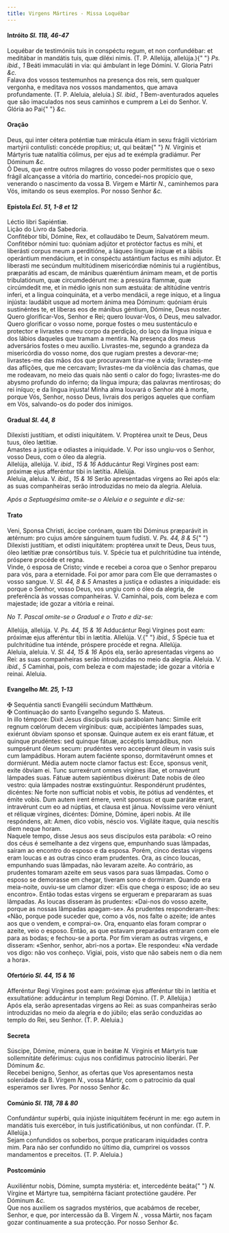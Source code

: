 ```yaml
---
title: Virgens Mártires - Missa Loquébar
---
```


<h4 class="text-center">
  Intróito <em>Sl. 118, 46-47</em>
</h4>
<div class="container-fluid">
  <div class="row">
    <div class="col-6 dropcaps text-justify">
      Loquébar de testimóniis tuis in conspéctu regum, et non confundébar: et
      meditábar in mandátis tuis, quæ diléxi nimis. (T. P. Allelúja, allelúja.){" "}
      <em>Ps. ibid., 1</em> Beáti immaculáti in via: qui ámbulant in lege
      Dómini. V. Gloria Patri <em>&c.</em>
    </div>
    <div class="col-6 dropcaps text-justify">
      Falava dos vossos testemunhos na presença dos reis, sem qualquer vergonha,
      e meditava nos vossos mandamentos, que amava profundamente. (T. P.
      Aleluia, aleluia.) <em>Sl. ibid., 1</em> Bem-aventurados aqueles que são
      imaculados nos seus caminhos e cumprem a Lei do Senhor. V. Glória ao Pai{" "}
      <em>&c.</em>
    </div>
  </div>
</div>

<h4 class="text-center">Oração</h4>
<div class="container-fluid">
  <div class="row">
    <div class="col-6 dropcaps text-justify">
      Deus, qui inter cétera poténtiæ tuæ mirácula étiam in sexu frágili
      victóriam martýrii contulísti: concéde propítius; ut, qui beátæ{" "}
      <em>N. </em>Vírginis et Mártyris tuæ natalítia cólimus, per ejus ad te
      exémpla gradiámur. Per Dóminum <em>&c.</em>
    </div>
    <div class="col-6 dropcaps text-justify">
      Ó Deus, que entre outros milagres do vosso poder permitistes que o sexo
      frágil alcançasse a vitória do martírio, concedei-nos propício que,
      venerando o nascimento da vossa B. Virgem e Mártir <em>N.</em>, caminhemos
      para Vós, imitando os seus exemplos. Por nosso Senhor <em>&c.</em>
    </div>
  </div>
</div>

<h4 class="text-center">
  Epístola <em>Ecl. 51, 1-8 et 12</em>
</h4>
<div class="container-fluid">
  <div class="row">
    <div class="col-6 text-justify">Léctio libri Sapiéntiæ.</div>
    <div class="col-6 text-justify">Lição do Livro da Sabedoria.</div>
    <div class="col-6 dropcaps text-justify">
      Confitébor tibi, Dómine, Rex, et collaudábo te Deum, Salvatórem meum.
      Confitébor nómini tuo: quóniam adjútor et protéctor factus es mihi, et
      liberásti corpus meum a perditióne, a láqueo línguæ iníquæ et a lábiis
      operántium mendácium, et in conspéctu astántium factus es mihi adjutor. Et
      liberasti me secúndum multitúdinem misericórdiæ nóminis tui a rugiéntibus,
      præparátis ad escam, de mánibus quæréntium ánimam meam, et de portis
      tribulatiónum, quæ circumdedérunt me: a pressúra flammæ, quæ circúmdedit
      me, et in médio ignis non sum æstuáta: de altitúdine ventris inferi, et a
      lingua coinquináta, et a verbo mendácii, a rege iníquo, et a lingua
      injústa: laudábit usque ad mortem ánima mea Dóminum: quóniam éruis
      sustinéntes te, et líberas eos de mánibus géntium, Dómine, Deus noster.
    </div>
    <div class="col-6 dropcaps text-justify">
      Quero glorificar-Vos, Senhor e Rei; quero louvar-Vos, ó Deus, meu
      salvador. Quero glorificar o vosso nome, porque fostes o meu sustentáculo
      e protector e livrastes o meu corpo da perdição, do laço da língua iníqua
      e dos lábios daqueles que tramam a mentira. Na presença dos meus
      adversários fostes o meu auxílio. Livrastes-me, segundo a grandeza da
      misericórdia do vosso nome, dos que rugiam prestes a devorar-me;
      livrastes-me das mãos dos que procuravam tirar-me a vida; livrastes-me das
      aflições, que me cercavam; livrastes-me da violência das chamas, que me
      rodeavam, no meio das quais não senti o calor do fogo; livrastes-me do
      abysmo profundo do inferno; da língua impura; das palavras mentirosas; do
      rei iníquo; e da língua injusta! Minha alma louvará o Senhor até à morte,
      porque Vós, Senhor, nosso Deus, livrais dos perigos aqueles que confiam em
      Vós, salvando-os do poder dos inimigos.
    </div>
  </div>
</div>

<h4 class="text-center">
  Gradual <em>Sl. 44, 8</em>
</h4>
<div class="container-fluid">
  <div class="row">
    <div class="col-6 dropcaps text-justify">
      Dilexísti justítiam, et odísti iniquitátem. V. Proptérea unxit te Deus,
      Deus tuus, óleo lætítiæ.
    </div>
    <div class="col-6 dropcaps text-justify">
      Amastes a justiça e odiastes a iniquidade. V. Por isso ungiu-vos o Senhor,
      vosso Deus, com o óleo da alegria.
    </div>
    <div class="col-6 text-justify">
      Allelúja, allelúja. V. <em>ibid., 15 & 16</em> Adducántur Regi Vírgines
      post eam: próximæ ejus afferéntur tibi in lætítia. Allelúja.
    </div>
    <div class="col-6 text-justify">
      Aleluia, aleluia. V. <em>ibid., 15 & 16</em> Serão apresentadas virgens ao
      Rei após ela: as suas companheiras serão introduzidas no meio da alegria.
      Aleluia.
    </div>
  </div>
</div>

<em>Após a Septuagésima omite-se o Aleluia e o seguinte e diz-se:</em>

<h4 class="text-center">Trato</h4>
<div class="container-fluid">
  <div class="row">
    <div class="col-6 dropcaps text-justify">
      Veni, Sponsa Christi, áccipe corónam, quam tibi Dóminus præparávit in
      ætérnum: pro cujus amóre sánguinem tuum fudísti. V. <em>Ps. 44, 8 & 5</em>{" "}
      Dilexísti justítiam, et odísti iniquitátem: proptérea unxit te Deus, Deus
      tuus, óleo lætítiæ præ consórtibus tuis. V. Spécie tua et pulchritúdine
      tua inténde, próspere procéde et regna.
    </div>
    <div class="col-6 dropcaps text-justify">
      Vinde, ó esposa de Cristo; vinde e recebei a coroa que o Senhor preparou
      para vós, para a eternidade. Foi por amor para com Ele que derramastes o
      vosso sangue. V. <em>Sl. 44, 8 & 5</em> Amastes a justiça e odiastes a
      iniquidade: eis porque o Senhor, vosso Deus, vos ungiu com o óleo da
      alegria, de preferência às vossas companheiras. V. Caminhai, pois, com
      beleza e com majestade; ide gozar a vitória e reinai.
    </div>
  </div>
</div>

<em>No T. Pascal omite-se o Gradual e o Trato e diz-se:</em>

<div class="container-fluid">
  <div class="row">
    <div class="col-6 text-justify">
      Allelúja, allelúja. V. <em>Ps. 44, 15 & 16</em> Adducántur Regi Vírgines
      post eam: próximæ ejus afferéntur tibi in lætítia. Allelúja. V.{" "}
      <em>ibid., 5</em> Spécie tua et pulchritúdine tua inténde, próspere
      procéde et regna. Allelúja.
    </div>
    <div class="col-6 text-justify">
      Aleluia, aleluia. V. <em>Sl. 44, 15 & 16</em> Após ela, serão apresentadas
      virgens ao Rei: as suas companheiras serão introduzidas no meio da
      alegria. Aleluia. V. <em>ibid., 5</em> Caminhai, pois, com beleza e com
      majestade; ide gozar a vitória e reinai. Aleluia.
    </div>
  </div>
</div>

<h4 class="text-center">
  Evangelho <em>Mt. 25, 1-13</em>
</h4>
<div class="container-fluid">
  <div class="row">
    <div class="col-6 text-justify">
      <span class="text-danger">&#10016;</span> Sequéntia sancti Evangélii
      secúndum Matthǽum.
    </div>
    <div class="col-6 text-justify">
      <span class="text-danger">&#10016;</span> Continuação do santo Evangelho
      segundo S. Mateus.
    </div>
    <div class="col-6 dropcaps text-justify">
      In illo témpore: Dixit Jesus discípulis suis parábolam hanc: Simile erit
      regnum cœlórum decem virgínibus: quæ, accipiéntes lámpades suas, exiérunt
      óbviam sponso et sponsæ. Quinque autem ex eis erant fátuæ, et quinque
      prudéntes: sed quinque fátuæ, accéptis lampádibus, non sumpsérunt óleum
      secum: prudéntes vero accepérunt óleum in vasis suis cum lampádibus. Horam
      autem faciénte sponso, dormitavérunt omnes et dormiérunt. Média autem
      nocte clamor factus est: Ecce, sponsus venit, exíte óbviam ei. Tunc
      surrexérunt omnes vírgines illae, et ornavérunt lámpades suas. Fátuæ autem
      sapiéntibus dixérunt: Date nobis de óleo vestro: quia lámpades nostræ
      exstinguúntur. Respondérunt prudéntes, dicéntes: Ne forte non suffíciat
      nobis et vobis, ite pótius ad vendéntes, et émite vobis. Dum autem irent
      émere, venit sponsus: et quæ parátæ erant, intravérunt cum eo ad núptias,
      et clausa est jánua. Novíssime vero véniunt et réliquæ vírgines, dicéntes:
      Dómine, Dómine, áperi nobis. At ille respóndens, ait: Amen, dico vobis,
      néscio vos. Vigiláte ítaque, quia nescítis diem neque horam.
    </div>
    <div class="col-6 dropcaps text-justify">
      Naquele tempo, disse Jesus aos seus discípulos esta parábola: «O reino dos
      céus é semelhante a dez virgens que, empunhando suas lâmpadas, saíram ao
      encontro do esposo e da esposa. Porém, cinco destas virgens eram loucas e
      as outras cinco eram prudentes. Ora, as cinco loucas, empunhando suas
      lâmpadas, não levaram azeite. Ao contrário, as prudentes tomaram azeite em
      seus vasos para suas lâmpadas. Como o esposo se demorasse em chegar,
      tiveram sono e dormiram. Quando era meia-noite, ouviu-se um clamor dizer:
      «Eis que chega o esposo; ide ao seu encontro». Então todas estas virgens
      se ergueram e prepararam as suas lâmpadas. As loucas disseram às
      prudentes: «Dai-nos do vosso azeite, porque as nossas lâmpadas apagam-se».
      As prudentes responderam-lhes: «Não, porque pode suceder que, como a vós,
      nos falte o azeite; ide antes aos que o vendem, e comprai-o». Ora,
      enquanto elas foram comprar o azeite, veio o esposo. Então, as que estavam
      preparadas entraram com ele para as bodas; e fechou-se a porta. Por fim
      vieram as outras virgens, e disseram: «Senhor, senhor, abri-nos a porta».
      Ele respondeu: «Na verdade vos digo: não vos conheço. Vigiai, pois, visto
      que não sabeis nem o dia nem a hora».
    </div>
  </div>
</div>

<h4 class="text-center">
  Ofertório <em>Sl. 44, 15 & 16</em>
</h4>
<div class="container-fluid">
  <div class="row">
    <div class="col-6 dropcaps text-justify">
      Afferéntur Regi Vírgines post eam: próximæ ejus afferéntur tibi in lætítia
      et exsultatióne: adducántur in templum Regi Dómino. (T. P. Allelúja.)
    </div>
    <div class="col-6 dropcaps text-justify">
      Após ela, serão apresentadas virgens ao Rei: as suas companheiras serão
      introduzidas no meio da alegria e do júbilo; elas serão conduzidas ao
      templo do Rei, seu Senhor. (T. P. Aleluia.)
    </div>
  </div>
</div>

<h4 class="text-center">Secreta</h4>
<div class="container-fluid">
  <div class="row">
    <div class="col-6 dropcaps text-justify">
      Súscipe, Dómine, múnera, quæ in beátæ <em>N. </em>Vírginis et Mártyris tuæ
      sollemnitáte deférimus: cujus nos confídimus patrocínio liberári. Per
      Dóminum <em>&c.</em>
    </div>
    <div class="col-6 dropcaps text-justify">
      Recebei benigno, Senhor, as ofertas que Vos apresentamos nesta solenidade
      da B. Virgem <em>N.</em>, vossa Mártir, com o patrocínio da qual esperamos
      ser livres. Por nosso Senhor <em>&c.</em>
    </div>
  </div>
</div>

<h4 class="text-center">
  Comúnio <em>Sl. 118, 78 & 80</em>
</h4>
<div class="container-fluid">
  <div class="row">
    <div class="col-6 dropcaps text-justify">
      Confundántur supérbi, quia injúste iniquitátem fecérunt in me: ego autem
      in mandátis tuis exercébor, in tuis justificatiónibus, ut non confúndar.
      (T. P. Allelúja.)
    </div>
    <div class="col-6 dropcaps text-justify">
      Sejam confundidos os soberbos, porque praticaram iniquidades contra mim.
      Para não ser confundido no último dia, cumprirei os vossos mandamentos e
      preceitos. (T. P. Aleluia.)
    </div>
  </div>
</div>

<h4 class="text-center">Postcomúnio</h4>
<div class="container-fluid">
  <div class="row">
    <div class="col-6 dropcaps text-justify">
      Auxiliéntur nobis, Dómine, sumpta mystéria: et, intercedénte beáta{" "}
      <em>N. </em>Vírgine et Mártyre tua, sempitérna fáciant protectióne
      gaudére. Per Dóminum <em>&c.</em>
    </div>
    <div class="col-6 dropcaps text-justify">
      Que nos auxiliem os sagrados mystérios, que acabámos de receber, Senhor, e
      que, por intercessão da B. Virgem <em>N. </em>, vossa Mártir, nos façam
      gozar continuamente a sua protecção. Por nosso Senhor <em>&c.</em>
    </div>
  </div>
</div>
